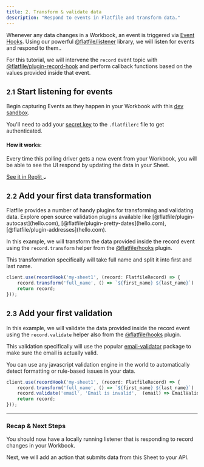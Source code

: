 ```yaml
---
title: 2. Transform & validate data
description: "Respond to events in Flatfile and transform data."
---
```


Whenever any data changes in a Workbook, an event is triggered via <Tooltip tip="Learn more about Events">[Event Hooks](../concepts/events)</Tooltip>. 
Using our powerful [@flatfile/listener](https://www.npmjs.com/package/@flatfile/listener) library, we will listen for events and respond to them..

For this tutorial, we will intervene the `record` event topic with [@flatfile/plugin-record-hook](https://www.npmjs.com/package/@flatfile/plugin-record-hook) and perform callback functions
based on the values provided inside that event.

<h2><small>2.1</small> Start listening for events</h2>

Begin capturing Events as they happen in your Workbook with this [dev sandbox](https://replit.com/@AshleyMulligan/BogusFinancialAssembler#index.ts). 

<Info>You'll need to add your [secret key](../security/authentication) to the `.flatfilerc` file to get authenticated.</Info>

#### How it works: 

Every time this polling driver gets a new event from your Workbook, you will be able to see 
the UI respond by updating the data in your Sheet.


<a target="_blank" class="group px-4 py-1.5 relative inline-flex items-center rounded-full shadow-sm text-sm font-medium" 
href="https://replit.com/@AshleyMulligan/BogusFinancialAssembler#index.ts">
    <span class="absolute inset-0 bg-primary-dark rounded-full group-hover:opacity-[0.9]"></span>
    <span class="z-10 mr-2 text-white">See it in Replit</span>
    <svg width="6" height="3" class="h-2 overflow-visible -rotate-90 text-white" aria-hidden="true"><path d="M0 0L3 3L6 0" fill="none" stroke="currentColor" stroke-width="1.5" stroke-linecap="round"></path></svg>
</a>

<h2><small>2.2</small> Add your first data transformation</h2>

<Tip>
  Flatfile provides a number of handy plugins for transforming and validating data. Explore open source validation plugins available like 
  [@flatfile/plugin-autocast](hello.com), [@flatfile/plugin-pretty-dates](hello.com), [@flatfile/plugin-addresses](hello.com).
</Tip>

In this example, we will transform the data provided inside the record event using the `record.transform` helper 
from the [@flatfile/hooks](https://www.npmjs.com/package/@flatfile/hooks) plugin.

This transformation specifically will take full name and split it into first and last name.

```jsx
client.use(recordHook('my-sheet1', (record: FlatfileRecord) => {
	record.transform('full_name', () => `${first_name} ${last_name}`)
	return record;
}));
```

<h2><small>2.3</small> Add your first validation</h2>

In this example, we will validate the data provided inside the record event using the `record.validate` helper 
also from the [@flatfile/hooks](https://www.npmjs.com/package/@flatfile/hooks) plugin.

This validation specifically will use the popular [email-validator](https://www.npmjs.com/package/email-validator) package 
to make sure the email is actually valid.

<Tip>
You can use any javascript validation engine in the world to automatically detect formatting or rule-based issues 
in your data.
</Tip>


```jsx
client.use(recordHook('my-sheet1', (record: FlatfileRecord) => {
	record.transform('full_name', () => `${first_name} ${last_name}`)
	record.validate('email', 'Email is invalid',  (email) => EmailValidator.validate(email))
	return record;
}));
```

---

### Recap & Next Steps

You should now have a locally running listener that is responding to record changes in your Workbook.

Next, we will add an action that submits data from this Sheet to your API.

